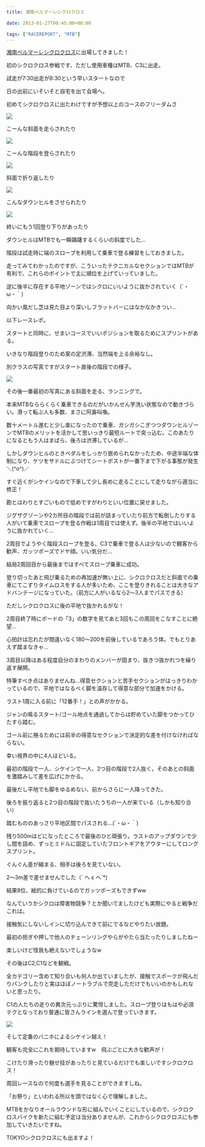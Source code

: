 ---
title: 湘南ベルマーレシクロクロス

date: 2013-01-27T00:45:00+00:00

tags: ["RACEREPORT", "MTB"]
---

[湘南ベルマーレシクロクロス][1]に出場してきました！

初のシクロクロス参戦です、ただし使用車種はMTB、C3に出走。

試走が7:30出走が8:30という早いスタートなので

日の出前にいそいそと自宅を出て会場へ。

初めてシクロクロスに出たわけですが予想以上のコースのフリーダムさ

![ ](./DSC_1307.jpg)

こーんな斜面を走らされたり

![ ](./DSC_1308.jpg)

こーんな階段を登らされたり

![ ](./DSC_1315.jpg)

斜面で折り返したり

![ ](./DSC_1313.jpg)

こんなダウンヒルをさせられたり

![ ](./DSC_1308.jpg)

終いにもう1回登り下りがあったり

ダウンヒルはMTBでも一瞬躊躇するくらいの斜度でした…

階段は試走時に端のスロープを利用して乗車で登る練習をしておきました。

走ってみてわかったのですが、こういったテクニカルなセクションではMTBが有利で、これらのポイントで主に順位を上げていっていました。

逆に後半に存在する平地ゾーンではシクロにいいように抜かされていく（´・ω・｀)

向かい風だし芝は見た目より深いしフラットバーにはなかなかきつい…

以下レースレポ。

スタートと同時に、せまいコースでいいポジションを取るためにスプリントがある。

いきなり階段登りのため案の定渋滞、当然端を上る余裕なし。

別クラスの写真ですがスタート直後の階段での様子。

![ ](./DSC_1309.jpg)

その後一番最初の写真にある斜面を走る、ランニングで。

本来MTBなららくらく乗車できるのだがいかんせん芋洗い状態なので動きづらい。滑って転ぶ人も多数、まさに阿鼻叫喚。

数十メートル進むと少し楽になったので乗車、ガシガシこぎつつダウンヒルゾーンでMTBのメリットを活かして思いっきり最短ルートで突っ込む。このあたりになるともう人はまばら、後ろは渋滞しているが…

しかしダウンヒルのときペダルをしっかり嵌められなかったため、中途半端な体制になり、ケツをサドルにぶつけてシートポストが一番下まで下がる事態が発生＼(^o^)／

すぐ近くがシケインなので下車して少し長めに走ることにして走りながら適当に修正！

勘とはわりとすごいもので低めですがわりといい位置に戻せました。

ジグザグゾーンや2カ所目の階段では前が詰まっていたり前方で転倒したりする人がいて乗車でスロープを登る作戦は1周目では使えず。後半の平地ではいいように抜かれていく…

2周目でようやく階段スロープを登る、C3で乗車で登る人は少ないので観客から歓声、ガッツポーズでドヤ顔。いい気分だ…

結局2周回目から最後まではすべてスロープ乗車に成功。

登り切ったあと飛び乗るための再加速が無い上に、シクロクロスだと斜面での乗車にてこずりタイムロスをする人が多いため、ここを登りきれることは大きなアドバンテージになっていた。（前方に人がいるなら2〜3人までパスできる）

ただしシクロクロスに後の平地で抜かれるがな！

2周目終了時にボードの「3」の数字を見てあと3回もこの周回をこなすことに絶望…

心拍計は忘れたが間違いなく180〜200を前後しているであろう体。でもとりあえず踏まなきゃ…

3周目以降はある程度自分のまわりのメンバーが固まり、抜きつ抜かれつを繰り返す展開。

特筆すべき点はありませんね…得意セクションと苦手セクションがはっきりわかっているので、平地ではなるべく脚を温存して得意な部分で加速をかける。

ラスト1周に入る前に「12番手！」との声がかかる。

ジャンの鳴るスタート/ゴール地点を通過してからは貯めていた脚をつかってひたすら踏む。

ゴール前に捲るためには前半の得意なセクションで決定的な差を付けなければならない。

幸い視界の中に4人ほどいる。

最初の階段で一人、シケインで一人、2つ目の階段で2人抜く。そのあとの斜面を激踏みして差を広げにかかる。

最後だし平地でも脚をゆるめない、前からさらに一人降ってきた。

後ろを振り返ると2つ目の階段で抜いたうちの一人が来ている（しかも知り合い）

踏むもののあっさり平地区間でパスされる…(´・ω・｀)

残り500mほどになったところで最後のひと頑張り。ラストのアップダウンで少し間を詰め、ずっとミドルに固定していたフロントギアをアウターにしてロングスプリント。

ぐんぐん差が縮まる、相手は後ろを見ていない。

2〜3m差で差せませんでした（´ へ ε へ\`\*)

結果8位、絵的に負けているのでガッツポーズもできずww

なんていうかシクロは障害物競争？とか聞いてましたけども実際にやると戦争だこれは。

接触気にしないしインに切り込んできて前にでるなどやりたい放題。

最初の担ぎや押しで他人のチェーンリングやらがやたら当たったりしましたねー

楽しいけど怪我も絶えないでしょうなw

その後はC2,C1などを観戦。

全カテゴリー含めて知り合いも何人か出ていましたが、接触でスポークが飛んだりパンクしたりと実はほぼノートラブルで完走しただけでもいいのかもしれないと思ったり。

C1の人たちの走りの異次元っぷりに驚愕しました。スロープ登りはもはや必須テクとなっており普通に皆さんラインを選んで登っていきます。

![ ](./DSC_1320.jpg)

そして定番のバニホによるシケイン越え！

観客も完全にこれを期待していますw　飛ぶごとに大きな歓声が！

こけたり滑ったり魅せ技があったりと見ているだけでも楽しいですシクロクロス！

周回レースなので何度も選手を見ることができますしね。

「お祭り」といわれる所以を頭ではなく心で理解しました。

MTBをかなりオールラウンドな形に組んでいくことにしているので、シクロクロスバイクを新たに組む予定は当分ありませんが、これからシクロクロスにも参加していきたいですね。

TOKYOシクロクロスにも出ますよ！

[1]: http://shonancross.net/
